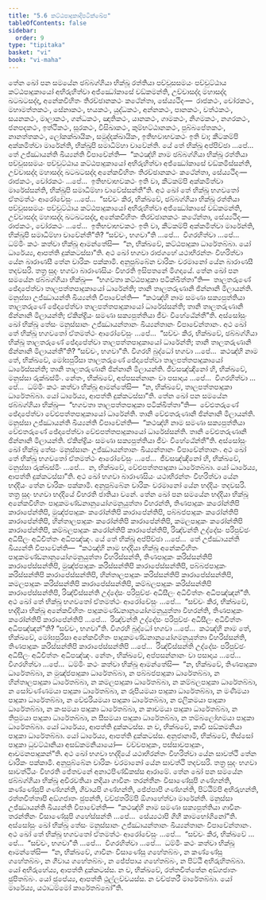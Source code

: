 ```yaml
---
title: "5.6 කට්ඨපාදුකාදිපටික්ඛේප"
tableOfContents: false
sidebar:
  order: 9
type: "tipitaka"
basket: "vi"
book: "vi-maha"
---
```



<DynamicBreadcrumb />

<Division number="250" book="vi-maha">

<Paragraph number="1157" book="vi-maha">
තේන ඛෝ පන සමයේන ඡබ්බග්ගියා භික්ඛූ රත්තියා පච්චූසසමයං පච්චුට්ඨාය කට්ඨපාදුකායෝ අභිරුහිත්වා අජ්ඣෝකාසේ චඞ්කමන්ති, උච්චාසද්දා මහාසද්දා ඛටඛටසද්දා, අනේකවිහිතං තිරච්ඡානකථං කථේන්තා, සේය්‍යථිදං—  රාජකථං, චෝරකථං, මහාමත්තකථං, සේනාකථං, භයකථං, යුද්ධකථං, අන්නකථං, පානකථං, වත්ථකථං, සයනකථං, මාලාකථං, ගන්ධකථං, ඤාතිකථං, යානකථං, ගාමකථං, නිගමකථං, නගරකථං, ජනපදකථං, ඉත්ථිකථං, සූරකථං, විසිඛාකථං, කුම්භට්ඨානකථං, පුබ්බපේතකථං, නානත්තකථං, ලෝකක්ඛායිකං, සමුද්දක්ඛායිකං, ඉතිභවාභවකථං ඉති වා; කීටකම්පි අක්කමිත්වා මාරේන්ති, භික්ඛූපි සමාධිම්හා චාවේන්ති. යේ තේ භික්ඛූ අප්පිච්ඡා …පේ…  තේ උජ්ඣායන්ති ඛිය්‍යන්ති විපාචේන්ති—  “කථඤ්හි නාම ඡබ්බග්ගියා භික්ඛූ රත්තියා පච්චූසසමයං පච්චුට්ඨාය කට්ඨපාදුකායෝ අභිරුහිත්වා අජ්ඣෝකාසේ චඞ්කමිස්සන්ති, උච්චාසද්දා මහාසද්දා ඛටඛටසද්දා අනේකවිහිතං තිරච්ඡානකථං කථේන්තා, සේය්‍යථිදං—  රාජකථං, චෝරකථං …පේ…  ඉතිභවාභවකථං ඉති වා, කීටකම්පි අක්කමිත්වා මාරේස්සන්ති, භික්ඛූපි සමාධිම්හා චාවේස්සන්තී”ති. අථ ඛෝ තේ භික්ඛූ භගවතෝ ඒතමත්ථං ආරෝචේසුං …පේ…  “සච්චං කිර, භික්ඛවේ, ඡබ්බග්ගියා භික්ඛූ රත්තියා පච්චූසසමයං පච්චුට්ඨාය කට්ඨපාදුකායෝ අභිරුහිත්වා අජ්ඣෝකාසේ චඞ්කමන්ති, උච්චාසද්දා මහාසද්දා ඛටඛටසද්දා, අනේකවිහිතං තිරච්ඡානකථං කථේන්තා, සේය්‍යථිදං—  රාජකථං, චෝරකථං …පේ…  ඉතිභවාභවකථං ඉති වා, කීටකම්පි අක්කමිත්වා මාරේන්ති, භික්ඛූපි සමාධිම්හා චාවේන්තී”ති? “සච්චං, භගවා”ති …පේ…  විගරහිත්වා …පේ…  ධම්මිං කථං කත්වා භික්ඛූ ආමන්තේසි—  “න, භික්ඛවේ, කට්ඨපාදුකා ධාරේතබ්බා. යෝ ධාරේය්‍ය, ආපත්ති දුක්කටස්සා”ති.
</Paragraph>

<Paragraph number="1158" book="vi-maha">
අථ ඛෝ භගවා රාජගහේ යථාභිරන්තං විහරිත්වා යේන බාරාණසී තේන චාරිකං පක්කාමි. අනුපුබ්බේන චාරිකං චරමානෝ යේන බාරාණසී තදවසරි. තත්‍ර සුදං භගවා බාරාණසියං විහරති ඉසිපතනේ මිගදායේ. තේන ඛෝ පන සමයේන ඡබ්බග්ගියා භික්ඛූ—  “භගවතා කට්ඨපාදුකා පටික්ඛිත්තා”ති—  තාලතරුණේ ඡේදාපේත්වා තාලපත්තපාදුකායෝ ධාරේන්ති; තානි තාලතරුණානි ඡින්නානි මිලායන්ති. මනුස්සා උජ්ඣායන්ති ඛිය්‍යන්ති විපාචේන්ති—  “කථඤ්හි නාම සමණා සක්‍යපුත්තියා තාලතරුණේ ඡේදාපේත්වා තාලපත්තපාදුකායෝ ධාරේස්සන්ති; තානි තාලතරුණානි ඡින්නානි මිලායන්ති; ඒකින්ද්‍රියං සමණා සක්‍යපුත්තියා ජීවං විහේඨේන්තී”ති.
</Paragraph>

<Paragraph number="1159" book="vi-maha">
අස්සෝසුං ඛෝ භික්ඛූ තේසං මනුස්සානං උජ්ඣායන්තානං ඛිය්‍යන්තානං විපාචේන්තානං. අථ ඛෝ තේ භික්ඛූ භගවතෝ ඒතමත්ථං ආරෝචේසුං …පේ…  “සච්චං කිර, භික්ඛවේ, ඡබ්බග්ගියා භික්ඛූ තාලතරුණේ ඡේදාපේත්වා තාලපත්තපාදුකායෝ ධාරේන්ති; තානි තාලතරුණානි ඡින්නානි මිලායන්තී”ති? “සච්චං, භගවා”ති. විගරහි බුද්ධෝ භගවා …පේ…  කථඤ්හි නාම තේ, භික්ඛවේ, මෝඝපුරිසා තාලතරුණේ ඡේදාපේත්වා තාලපත්තපාදුකායෝ ධාරේස්සන්ති; තානි තාලතරුණානි ඡින්නානි මිලායන්ති. ජීවසඤ්ඤිනෝ හි, භික්ඛවේ, මනුස්සා රුක්ඛස්මිං. නේතං, භික්ඛවේ, අප්පසන්නානං වා පසාදාය …පේ…  විගරහිත්වා …පේ…  ධම්මිං කථං කත්වා භික්ඛූ ආමන්තේසි—  “න, භික්ඛවේ, තාලපත්තපාදුකා ධාරේතබ්බා. යෝ ධාරේය්‍ය, ආපත්ති දුක්කටස්සා”ති.
</Paragraph>

<Paragraph number="1160" book="vi-maha">
තේන ඛෝ පන සමයේන ඡබ්බග්ගියා භික්ඛූ—  “භගවතා තාලපත්තපාදුකා පටික්ඛිත්තා”ති—  වේළුතරුණේ ඡේදාපේත්වා වේළුපත්තපාදුකායෝ ධාරේන්ති. තානි වේළුතරුණානි ඡින්නානි මිලායන්ති. මනුස්සා උජ්ඣායන්ති ඛිය්‍යන්ති විපාචේන්ති—  “කථඤ්හි නාම සමණා සක්‍යපුත්තියා වේළුතරුණේ ඡේදාපේත්වා වේළුපත්තපාදුකායෝ ධාරේස්සන්ති. තානි වේළුතරුණානි ඡින්නානි මිලායන්ති. ඒකින්ද්‍රියං සමණා සක්‍යපුත්තියා ජීවං විහේඨේන්තී”ති. අස්සෝසුං ඛෝ භික්ඛූ තේසං මනුස්සානං උජ්ඣායන්තානං ඛිය්‍යන්තානං විපාචේන්තානං. අථ ඛෝ තේ භික්ඛූ භගවතෝ ඒතමත්ථං ආරෝචේසුං …පේ…  ජීවසඤ්ඤිනෝ හි, භික්ඛවේ, මනුස්සා රුක්ඛස්මිං …පේ…  න, භික්ඛවේ, වේළුපත්තපාදුකා ධාරේතබ්බා. යෝ ධාරේය්‍ය, ආපත්ති දුක්කටස්සා”ති.
</Paragraph>

</Division>
<Division number="251" book="vi-maha">

<Paragraph number="1161" book="vi-maha">
අථ ඛෝ භගවා බාරාණසියං යථාභිරන්තං විහරිත්වා යේන භද්දියං තේන චාරිකං පක්කාමි. අනුපුබ්බේන චාරිකං චරමානෝ යේන භද්දියං තදවසරි. තත්‍ර සුදං භගවා භද්දියේ විහරති ජාතියා වනේ. තේන ඛෝ පන සමයේන භද්දියා භික්ඛූ අනේකවිහිතං පාදුකමණ්ඩනානුයෝගමනුයුත්තා විහරන්ති, තිණපාදුකං කරෝන්තිපි කාරාපේන්තිපි, මුඤ්ජපාදුකං කරෝන්තිපි කාරාපේන්තිපි, පබ්බජපාදුකං කරෝන්තිපි කාරාපේන්තිපි, හින්තාලපාදුකං කරෝන්තිපි කාරාපේන්තිපි, කමලපාදුකං කරෝන්තිපි කාරාපේන්තිපි, කම්බලපාදුකං කරෝන්තිපි කාරාපේන්තිපි, රිඤ්චන්ති උද්දේසං පරිපුච්ඡං අධිසීලං අධිචිත්තං අධිපඤ්ඤං. යේ තේ භික්ඛූ අප්පිච්ඡා …පේ…  තේ උජ්ඣායන්ති ඛිය්‍යන්ති විපාචේන්ති—  “කථඤ්හි නාම භද්දියා භික්ඛූ අනේකවිහිතං පාදුකමණ්ඩනානුයෝගමනුයුත්තා විහරිස්සන්ති, තිණපාදුකං කරිස්සන්තිපි කාරාපේස්සන්තිපි, මුඤ්ජපාදුකං කරිස්සන්තිපි කාරාපේස්සන්තිපි, පබ්බජපාදුකං කරිස්සන්තිපි කාරාපේස්සන්තිපි, හින්තාලපාදුකං කරිස්සන්තිපි කාරාපේස්සන්තිපි, කමලපාදුකං කරිස්සන්තිපි කාරාපේස්සන්තිපි, කම්බලපාදුකං කරිස්සන්තිපි කාරාපේස්සන්තිපි, රිඤ්චිස්සන්ති උද්දේසං පරිපුච්ඡං අධිසීලං අධිචිත්තං අධිපඤ්ඤන්”ති.
</Paragraph>

<Paragraph number="1162" book="vi-maha">
අථ ඛෝ තේ භික්ඛූ භගවතෝ ඒතමත්ථං ආරෝචේසුං …පේ…  “සච්චං කිර, භික්ඛවේ, භද්දියා භික්ඛූ අනේකවිහිතං පාදුකමණ්ඩනානුයෝගමනුයුත්තා විහරන්ති, තිණපාදුකං කරෝන්තිපි කාරාපේන්තිපි …පේ…  රිඤ්චන්ති උද්දේසං පරිපුච්ඡං අධිසීලං අධිචිත්තං අධිපඤ්ඤන්”ති? “සච්චං, භගවා”ති. විගරහි බුද්ධෝ භගවා …පේ…  කථඤ්හි නාම තේ, භික්ඛවේ, මෝඝපුරිසා අනේකවිහිතං පාදුකමණ්ඩනානුයෝගමනුයුත්තා විහරිස්සන්ති, තිණපාදුකං කරිස්සන්තිපි කාරාපේස්සන්තිපි …පේ…  රිඤ්චිස්සන්ති උද්දේසං පරිපුච්ඡං අධිසීලං අධිචිත්තං අධිපඤ්ඤං. නේතං, භික්ඛවේ, අප්පසන්නානං වා පසාදාය …පේ…  විගරහිත්වා …පේ…  ධම්මිං කථං කත්වා භික්ඛූ ආමන්තේසි—  “න, භික්ඛවේ, තිණපාදුකා ධාරේතබ්බා, න මුඤ්ජපාදුකා ධාරේතබ්බා, න පබ්බජපාදුකා ධාරේතබ්බා, න හින්තාලපාදුකා ධාරේතබ්බා, න කමලපාදුකා ධාරේතබ්බා, න කම්බලපාදුකා ධාරේතබ්බා, න සෝවණ්ණමයා පාදුකා ධාරේතබ්බා, න රූපියමයා පාදුකා ධාරේතබ්බා, න මණිමයා පාදුකා ධාරේතබ්බා, න වේළුරියමයා පාදුකා ධාරේතබ්බා, න ඵලිකමයා පාදුකා ධාරේතබ්බා, න කංසමයා පාදුකා ධාරේතබ්බා, න කාචමයා පාදුකා ධාරේතබ්බා, න තිපුමයා පාදුකා ධාරේතබ්බා, න සීසමයා පාදුකා ධාරේතබ්බා, න තම්බලෝහමයා පාදුකා ධාරේතබ්බා. යෝ ධාරේය්‍ය, ආපත්ති දුක්කටස්ස. න ච, භික්ඛවේ, කාචි සඞ්කමනියා පාදුකා ධාරේතබ්බා. යෝ ධාරේය්‍ය, ආපත්ති දුක්කටස්ස. අනුජානාමි, භික්ඛවේ, තිස්සෝ පාදුකා ධුවට්ඨානියා අසඞ්කමනියායෝ—  වච්චපාදුකං, පස්සාවපාදුකං, ආචමනපාදුකන්”ති.
</Paragraph>

</Division>
<Division number="252" book="vi-maha">

<Paragraph number="1163" book="vi-maha">
අථ ඛෝ භගවා භද්දියේ යථාභිරන්තං විහරිත්වා යේන සාවත්ථි තේන චාරිකං පක්කාමි. අනුපුබ්බේන චාරිකං චරමානෝ යේන සාවත්ථි තදවසරි. තත්‍ර සුදං භගවා සාවත්ථියං විහරති ජේතවනේ අනාථපිණ්ඩිකස්ස ආරාමේ. තේන ඛෝ පන සමයේන ඡබ්බග්ගියා භික්ඛූ අචිරවතියා නදියා ගාවීනං තරන්තීනං විසාණේසුපි ගණ්හන්ති, කණ්ණේසුපි ගණ්හන්ති, ගීවායපි ගණ්හන්ති, ඡේප්පාපි ගණ්හන්ති, පිට්ඨිම්පි අභිරුහන්ති, රත්තචිත්තාපි අඞ්ගජාතං ඡුපන්ති, වච්ඡතරිම්පි ඕගාහේත්වා මාරේන්ති. මනුස්සා උජ්ඣායන්ති ඛිය්‍යන්ති විපාචේන්ති—  “කථඤ්හි නාම සමණා සක්‍යපුත්තියා ගාවීනං තරන්තීනං විසාණේසුපි ගහේස්සන්ති …පේ…  සේය්‍යථාපි ගිහී කාමභෝගිනෝ”ති.
</Paragraph>

<Paragraph number="1164" book="vi-maha">
අස්සෝසුං ඛෝ භික්ඛූ තේසං මනුස්සානං උජ්ඣායන්තානං ඛිය්‍යන්තානං විපාචේන්තානං. අථ ඛෝ තේ භික්ඛූ භගවතෝ ඒතමත්ථං ආරෝචේසුං …පේ…  “සච්චං කිර, භික්ඛවේ …පේ…  “සච්චං, භගවා”ති …පේ…  විගරහිත්වා …පේ…  ධම්මිං කථං කත්වා භික්ඛූ ආමන්තේසි—  “න, භික්ඛවේ, ගාවීනං විසාණේසු ගහේතබ්බං, න කණ්ණේසු ගහේතබ්බං, න ගීවාය ගහේතබ්බං, න ඡේප්පාය ගහේතබ්බං, න පිට්ඨි අභිරුහිතබ්බා. යෝ අභිරුහේය්‍ය, ආපත්ති දුක්කටස්ස. න ච, භික්ඛවේ, රත්තචිත්තේන අඞ්ගජාතං ඡුපිතබ්බං. යෝ ඡුපේය්‍ය, ආපත්ති ථුල්ලච්චයස්ස. න වච්ඡතරී මාරේතබ්බා. යෝ මාරේය්‍ය, යථාධම්මෝ කාරේතබ්බෝ”ති.
</Paragraph>
</Division>